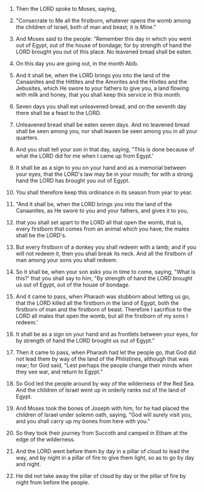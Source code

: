 
1. Then the LORD spoke to Moses, saying,

2. "Consecrate to Me all the firstborn, whatever opens the womb among the children of Israel, both of man and beast; it is Mine."

3. And Moses said to the people: "Remember this day in which you went out of Egypt, out of the house of bondage; for by strength of hand the LORD brought you out of this place. No leavened bread shall be eaten.

4. On this day you are going out, in the month Abib.

5. And it shall be, when the LORD brings you into the land of the Canaanites and the Hittites and the Amorites and the Hivites and the Jebusites, which He swore to your fathers to give you, a land flowing with milk and honey, that you shall keep this service in this month.

6. Seven days you shall eat unleavened bread, and on the seventh day there shall be a feast to the LORD.

7. Unleavened bread shall be eaten seven days. And no leavened bread shall be seen among you, nor shall leaven be seen among you in all your quarters.

8. And you shall tell your son in that day, saying, "This is done because of what the LORD did for me when I came up from Egypt.'

9. It shall be as a sign to you on your hand and as a memorial between your eyes, that the LORD's law may be in your mouth; for with a strong hand the LORD has brought you out of Egypt.

10. You shall therefore keep this ordinance in its season from year to year.

11. "And it shall be, when the LORD brings you into the land of the Canaanites, as He swore to you and your fathers, and gives it to you,

12. that you shall set apart to the LORD all that open the womb, that is, every firstborn that comes from an animal which you have; the males shall be the LORD's.

13. But every firstborn of a donkey you shall redeem with a lamb; and if you will not redeem it, then you shall break its neck. And all the firstborn of man among your sons you shall redeem.

14. So it shall be, when your son asks you in time to come, saying, "What is this?' that you shall say to him, "By strength of hand the LORD brought us out of Egypt, out of the house of bondage.

15. And it came to pass, when Pharaoh was stubborn about letting us go, that the LORD killed all the firstborn in the land of Egypt, both the firstborn of man and the firstborn of beast. Therefore I sacrifice to the LORD all males that open the womb, but all the firstborn of my sons I redeem.'

16. It shall be as a sign on your hand and as frontlets between your eyes, for by strength of hand the LORD brought us out of Egypt."

17. Then it came to pass, when Pharaoh had let the people go, that God did not lead them by way of the land of the Philistines, although that was near; for God said, "Lest perhaps the people change their minds when they see war, and return to Egypt."

18. So God led the people around by way of the wilderness of the Red Sea. And the children of Israel went up in orderly ranks out of the land of Egypt.

19. And Moses took the bones of Joseph with him, for he had placed the children of Israel under solemn oath, saying, "God will surely visit you, and you shall carry up my bones from here with you."

20. So they took their journey from Succoth and camped in Etham at the edge of the wilderness.

21. And the LORD went before them by day in a pillar of cloud to lead the way, and by night in a pillar of fire to give them light, so as to go by day and night.

22. He did not take away the pillar of cloud by day or the pillar of fire by night from before the people.



